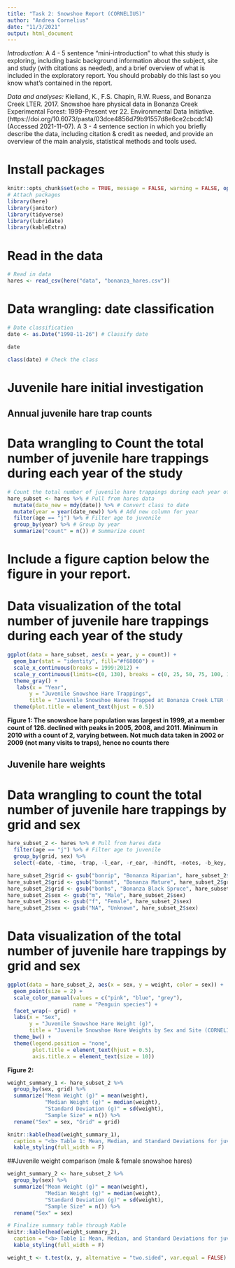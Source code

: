 ```yaml
---
title: "Task 2: Snowshoe Report (CORNELIUS)"
author: "Andrea Cornelius"
date: "11/3/2021"
output: html_document
---
```

*Introduction:* A 4 - 5 sentence "mini-introduction" to what this study is exploring, including basic background information about the subject, site and study (with citations as needed), and a brief overview of what is included in the exploratory report. You should probably do this last so you know what’s contained in the report.

*Data and analyses:* Kielland, K., F.S. Chapin, R.W. Ruess, and Bonanza Creek LTER. 2017. Snowshoe hare physical data in Bonanza Creek Experimental Forest: 1999-Present ver 22. Environmental Data Initiative. (https://doi.org/10.6073/pasta/03dce4856d79b91557d8e6ce2cbcdc14) (Accessed 2021-11-07).
A 3 - 4 sentence section in which you briefly describe the data, including citation & credit as needed, and provide an overview of the main analysis, statistical methods and tools used.

# Install packages
```r
knitr::opts_chunk$set(echo = TRUE, message = FALSE, warning = FALSE, options(digits = 2))
# Attach packages
library(here)
library(janitor)
library(tidyverse)
library(lubridate)
library(kableExtra)
```

# Read in the data
```r
# Read in data
hares <- read_csv(here("data", "bonanza_hares.csv"))
```
# Data wrangling: date classification
```r
# Date classification
date <- as.Date("1998-11-26") # Classify date

date

class(date) # Check the class
```

# Juvenile hare initial investigation

## Annual juvenile hare trap counts
 
# Data wrangling to Count the total number of juvenile hare trappings during each year of the study
```r
# Count the total number of juvenile hare trappings during each year of the study
hare_subset <- hares %>% # Pull from hares data
  mutate(date_new = mdy(date)) %>% # Convert class to date
  mutate(year = year(date_new)) %>% # Add new column for year
  filter(age == "j") %>% # Filter age to juvenile
  group_by(year) %>% # Group by year
  summarize("count" = n()) # Summarize count
```

# Include a figure caption below the figure in your report. 

# Data visualization of the total number of juvenile hare trappings during each year of the study
```r
ggplot(data = hare_subset, aes(x = year, y = count)) +
  geom_bar(stat = "identity", fill="#f68060") +
  scale_x_continuous(breaks = 1999:2012) +
  scale_y_continuous(limits=c(0, 130), breaks = c(0, 25, 50, 75, 100, 125)) +
  theme_gray() +
   labs(x = "Year",
       y = "Juvenile Snowshoe Hare Trappings", 
       title = "Juvenile Snowshoe Hares Trapped at Bonanza Creek LTER (CORNELIUS)") + 
  theme(plot.title = element_text(hjust = 0.5))
```

**Figure 1: The snowshoe hare population was largest in 1999, at a member count of 126.  declined with peaks in 2005, 2008, and 2011. Minimum in 2010 with a count of 2, varying between. Not much data taken in 2002 or 2009 (not many visits to traps), hence no counts there**

## Juvenile hare weights

# Data wrangling to count the total number of juvenile hare trappings by grid and sex
```r
hare_subset_2 <- hares %>% # Pull from hares data
  filter(age == "j") %>% # Filter age to juvenile
  group_by(grid, sex) %>%
  select(-date, -time, -trap, -l_ear, -r_ear, -hindft, -notes, -b_key, -session_id, -study)

hare_subset_2$grid <- gsub("bonrip", "Bonanza Riparian", hare_subset_2$grid) 
hare_subset_2$grid <- gsub("bonmat", "Bonanza Mature", hare_subset_2$grid)
hare_subset_2$grid <- gsub("bonbs", "Bonanza Black Spruce", hare_subset_2$grid)
hare_subset_2$sex <- gsub("m", "Male", hare_subset_2$sex)
hare_subset_2$sex <- gsub("f", "Female", hare_subset_2$sex)
hare_subset_2$sex <- gsub("NA", "Unknown", hare_subset_2$sex)
``` 

# Data visualization of the total number of juvenile hare trappings by grid and sex
```r
ggplot(data = hare_subset_2, aes(x = sex, y = weight, color = sex)) +
  geom_point(size = 2) + 
  scale_color_manual(values = c("pink", "blue", "grey"), 
                     name = "Penguin species") +
  facet_wrap(~ grid) +
  labs(x = "Sex",
       y = "Juvenile Snowshoe Hare Weight (g)",
       title = "Juvenile Snowshoe Hare Weights by Sex and Site (CORNELIUS)") +
  theme_bw() +
  theme(legend.position = "none",
        plot.title = element_text(hjust = 0.5),
        axis.title.x = element_text(size = 10))
```

**Figure 2:**

```r
weight_summary_1 <- hare_subset_2 %>%
  group_by(sex, grid) %>%
  summarize("Mean Weight (g)" = mean(weight),
            "Median Weight (g)" = median(weight),
            "Standard Deviation (g)" = sd(weight),
            "Sample Size" = n()) %>%
  rename("Sex" = sex, "Grid" = grid)

knitr::kable(head(weight_summary_1),
  caption = "<b> Table 1: Mean, Median, and Standard Deviations for juvenile snowshoe hares by sex. <b>") %>%
  kable_styling(full_width = F)
```


##Juvenile weight comparison (male & female snowshoe hares)
```r
weight_summary_2 <- hare_subset_2 %>%
  group_by(sex) %>%
  summarize("Mean Weight (g)" = mean(weight),
            "Median Weight (g)" = median(weight),
            "Standard Deviation (g)" = sd(weight),
            "Sample Size" = n()) %>%
  rename("Sex" = sex)

# Finalize summary table through Kable
knitr::kable(head(weight_summary_2),
  caption = "<b> Table 1: Mean, Median, and Standard Deviations for juvenile snowshoe hares by sex. <b>") %>%
  kable_styling(full_width = F)
```
```r
weight_t <- t.test(x, y, alternative = "two.sided", var.equal = FALSE)
```
